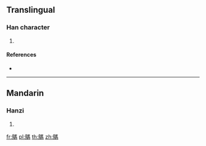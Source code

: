 {{character info/new}}
==Translingual==

===Han character===
{{Han char|rn=196|rad=鳥|as=10|sn=21|four=21327|canj=HFSQF|ids=⿰鳥馬}}

# {{defn|Han|sort=鳥10}}

====References====
* {{Han ref|kx=1498.130|dkj=47225|hdz=74649.070|uh=9DCC|ud=40396|bh=F6C5|bd=63173}}

----

==Mandarin==

===Hanzi===
{{cmn-hanzi|pin=[[mǎ]] ([[ma3]])|wg=ma<sup>3</sup>}}

# {{defn|lang=cmn|sort=鳥10}}

[[fr:鷌]]
[[pl:鷌]]
[[th:鷌]]
[[zh:鷌]]